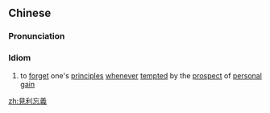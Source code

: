 {{also|见利忘义}}
==Chinese==
{{zh-forms|s=见利忘义}}

===Pronunciation===
{{zh-pron
|m=jiàn lì wàng yì
|c=gin3 lei6 mong4 ji6
|cat=id
}}

===Idiom===
{{zh-idiom}}

# to [[forget]] one's [[principles]] [[whenever]] [[tempt]]ed by the [[prospect]] of [[personal]] [[gain]]

[[zh:見利忘義]]